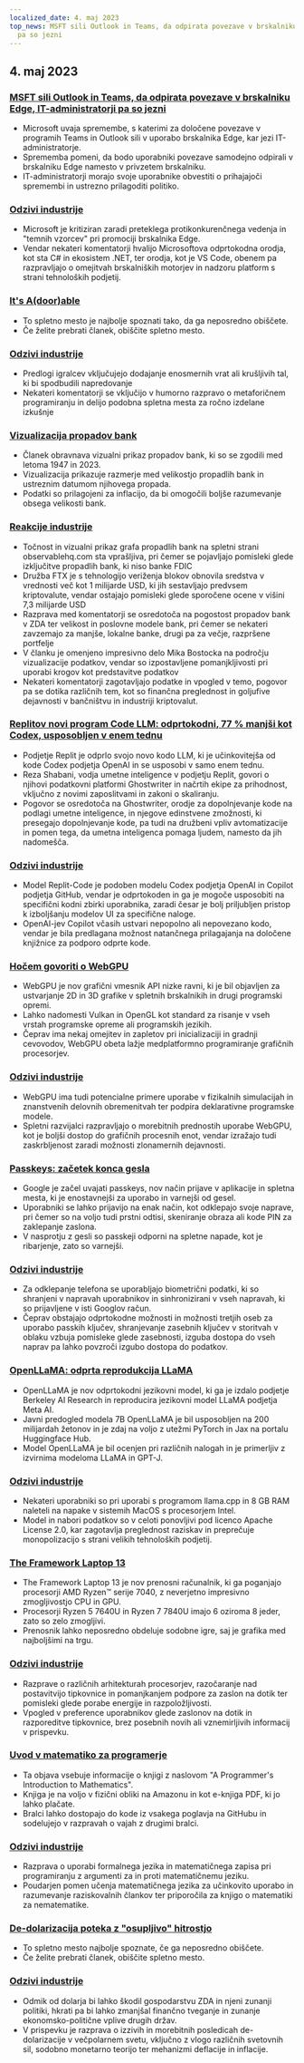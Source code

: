 ```yaml
---
localized_date: 4. maj 2023
top_news: MSFT sili Outlook in Teams, da odpirata povezave v brskalniku Edge, IT-administratorji
  pa so jezni
---
```


## 4. maj 2023

### [MSFT sili Outlook in Teams, da odpirata povezave v brskalniku Edge, IT-administratorji pa so jezni](https://www.theverge.com/2023/5/3/23709297/microsoft-edge-force-outlook-teams-web-links-open)

- Microsoft uvaja spremembe, s katerimi za določene povezave v programih Teams in Outlook sili v uporabo brskalnika Edge, kar jezi IT-administratorje.
- Sprememba pomeni, da bodo uporabniki povezave samodejno odpirali v brskalniku Edge namesto v privzetem brskalniku.
- IT-administratorji morajo svoje uporabnike obvestiti o prihajajoči spremembi in ustrezno prilagoditi politiko.

### [Odzivi industrije](http://news.ycombinator.com/item?id=35800158)

- Microsoft je kritiziran zaradi preteklega protikonkurenčnega vedenja in "temnih vzorcev" pri promociji brskalnika Edge.
- Vendar nekateri komentatorji hvalijo Microsoftova odprtokodna orodja, kot sta C# in ekosistem .NET, ter orodja, kot je VS Code, obenem pa razpravljajo o omejitvah brskalniških motorjev in nadzoru platform s strani tehnoloških podjetij.

### [It's A(door)able](https://ncase.me/door/)

- To spletno mesto je najbolje spoznati tako, da ga neposredno obiščete.
- Če želite prebrati članek, obiščite spletno mesto.

### [Odzivi industrije](http://news.ycombinator.com/item?id=35800492)

- Predlogi igralcev vključujejo dodajanje enosmernih vrat ali krušljivih tal, ki bi spodbudili napredovanje
- Nekateri komentatorji se vključijo v humorno razpravo o metaforičnem programiranju in delijo podobna spletna mesta za ročno izdelane izkušnje

### [Vizualizacija propadov bank](https://observablehq.com/@mbostock/bank-failures)

- Članek obravnava vizualni prikaz propadov bank, ki so se zgodili med letoma 1947 in 2023.
- Vizualizacija prikazuje razmerje med velikostjo propadlih bank in ustreznim datumom njihovega propada.
- Podatki so prilagojeni za inflacijo, da bi omogočili boljše razumevanje obsega velikosti bank.

### [Reakcije industrije](http://news.ycombinator.com/item?id=35795975)

- Točnost in vizualni prikaz grafa propadlih bank na spletni strani observablehq.com sta vprašljiva, pri čemer se pojavljajo pomisleki glede izključitve propadlih bank, ki niso banke FDIC
- Družba FTX je s tehnologijo veriženja blokov obnovila sredstva v vrednosti več kot 1 milijarde USD, ki jih sestavljajo predvsem kriptovalute, vendar ostajajo pomisleki glede sporočene ocene v višini 7,3 milijarde USD
- Razprava med komentatorji se osredotoča na pogostost propadov bank v ZDA ter velikost in poslovne modele bank, pri čemer se nekateri zavzemajo za manjše, lokalne banke, drugi pa za večje, razpršene portfelje
- V članku je omenjeno impresivno delo Mika Bostocka na področju vizualizacije podatkov, vendar so izpostavljene pomanjkljivosti pri uporabi krogov kot predstavitve podatkov
- Nekateri komentatorji zagotavljajo podatke in vpogled v temo, pogovor pa se dotika različnih tem, kot so finančna preglednost in goljufive dejavnosti v bančništvu in industriji kriptovalut.

### [Replitov novi program Code LLM: odprtokodni, 77 % manjši kot Codex, usposobljen v enem tednu](https://www.latent.space/p/reza-shabani#details)

- Podjetje Replit je odprlo svojo novo kodo LLM, ki je učinkovitejša od kode Codex podjetja OpenAI in se usposobi v samo enem tednu.
- Reza Shabani, vodja umetne inteligence v podjetju Replit, govori o njihovi podatkovni platformi Ghostwriter in načrtih ekipe za prihodnost, vključno z novimi zaposlitvami in zakoni o skaliranju.
- Pogovor se osredotoča na Ghostwriter, orodje za dopolnjevanje kode na podlagi umetne inteligence, in njegove edinstvene zmožnosti, ki presegajo dopolnjevanje kode, pa tudi na družbeni vpliv avtomatizacije in pomen tega, da umetna inteligenca pomaga ljudem, namesto da jih nadomešča.

### [Odzivi industrije](http://news.ycombinator.com/item?id=35803435)

- Model Replit-Code je podoben modelu Codex podjetja OpenAI in Copilot podjetja GitHub, vendar je odprtokoden in ga je mogoče usposobiti na specifični kodni zbirki uporabnika, zaradi česar je bolj priljubljen pristop k izboljšanju modelov UI za specifične naloge.
- OpenAI-jev Copilot včasih ustvari nepopolno ali nepovezano kodo, vendar je bila predlagana možnost natančnega prilagajanja na določene knjižnice za podporo odprte kode.

### [Hočem govoriti o WebGPU](https://cohost.org/mcc/post/1406157-i-want-to-talk-about-webgpu)

- WebGPU je nov grafični vmesnik API nizke ravni, ki je bil objavljen za ustvarjanje 2D in 3D grafike v spletnih brskalnikih in drugi programski opremi.
- Lahko nadomesti Vulkan in OpenGL kot standard za risanje v vseh vrstah programske opreme ali programskih jezikih.
- Čeprav ima nekaj omejitev in zapletov pri inicializaciji in gradnji cevovodov, WebGPU obeta lažje medplatformno programiranje grafičnih procesorjev.

### [Odzivi industrije](http://news.ycombinator.com/item?id=35800988)

- WebGPU ima tudi potencialne primere uporabe v fizikalnih simulacijah in znanstvenih delovnih obremenitvah ter podpira deklarativne programske modele.
- Spletni razvijalci razpravljajo o morebitnih prednostih uporabe WebGPU, kot je boljši dostop do grafičnih procesnih enot, vendar izražajo tudi zaskrbljenost zaradi možnosti zlonamernih dejavnosti.

### [Passkeys: začetek konca gesla](https://blog.google/technology/safety-security/the-beginning-of-the-end-of-the-password/)

- Google je začel uvajati passkeys, nov način prijave v aplikacije in spletna mesta, ki je enostavnejši za uporabo in varnejši od gesel.
- Uporabniki se lahko prijavijo na enak način, kot odklepajo svoje naprave, pri čemer so na voljo tudi prstni odtisi, skeniranje obraza ali kode PIN za zaklepanje zaslona.
- V nasprotju z gesli so passkeji odporni na spletne napade, kot je ribarjenje, zato so varnejši.

### [Odzivi industrije](http://news.ycombinator.com/item?id=35801392)

- Za odklepanje telefona se uporabljajo biometrični podatki, ki so shranjeni v napravah uporabnikov in sinhronizirani v vseh napravah, ki so prijavljene v isti Googlov račun.
- Čeprav obstajajo odprtokodne možnosti in možnosti tretjih oseb za uporabo passkih ključev, shranjevanje zasebnih ključev v storitvah v oblaku vzbuja pomisleke glede zasebnosti, izguba dostopa do vseh naprav pa lahko povzroči izgubo dostopa do podatkov.

### [OpenLLaMA: odprta reprodukcija LLaMA](https://github.com/openlm-research/open_llama)

- OpenLLaMA je nov odprtokodni jezikovni model, ki ga je izdalo podjetje Berkeley AI Research in reproducira jezikovni model LLaMA podjetja Meta AI.
- Javni predogled modela 7B OpenLLaMA je bil usposobljen na 200 milijardah žetonov in je zdaj na voljo z utežmi PyTorch in Jax na portalu Huggingface Hub.
- Model OpenLLaMA je bil ocenjen pri različnih nalogah in je primerljiv z izvirnima modeloma LLaMA in GPT-J.

### [Odzivi industrije](http://news.ycombinator.com/item?id=35798888)

- Nekateri uporabniki so pri uporabi s programom llama.cpp in 8 GB RAM naleteli na napake v sistemih MacOS s procesorjem Intel.
- Model in nabori podatkov so v celoti ponovljivi pod licenco Apache License 2.0, kar zagotavlja preglednost raziskav in preprečuje monopolizacijo s strani velikih tehnoloških podjetij.

### [The Framework Laptop 13](https://frame.work/blog/announcing-the-framework-laptop-13-powered-by-amd-ryzen)

- The Framework Laptop 13 je nov prenosni računalnik, ki ga poganjajo procesorji AMD Ryzen™ serije 7040, z neverjetno impresivno zmogljivostjo CPU in GPU.
- Procesorji Ryzen 5 7640U in Ryzen 7 7840U imajo 6 oziroma 8 jeder, zato so zelo zmogljivi.
- Prenosnik lahko neposredno obdeluje sodobne igre, saj je grafika med najboljšimi na trgu.

### [Odzivi industrije](http://news.ycombinator.com/item?id=35802210)

- Razprave o različnih arhitekturah procesorjev, razočaranje nad postavitvijo tipkovnice in pomanjkanjem podpore za zaslon na dotik ter pomisleki glede porabe energije in razpoložljivosti.
- Vpogled v preference uporabnikov glede zaslonov na dotik in razporeditve tipkovnice, brez posebnih novih ali vznemirljivih informacij v prispevku.

### [Uvod v matematiko za programerje](https://pimbook.org)

- Ta objava vsebuje informacije o knjigi z naslovom "A Programmer's Introduction to Mathematics".
- Knjiga je na voljo v fizični obliki na Amazonu in kot e-knjiga PDF, ki jo lahko plačate.
- Bralci lahko dostopajo do kode iz vsakega poglavja na GitHubu in sodelujejo v razpravah o vajah z drugimi bralci.

### [Odzivi industrije](http://news.ycombinator.com/item?id=35800136)

- Razprava o uporabi formalnega jezika in matematičnega zapisa pri programiranju z argumenti za in proti matematičnemu jeziku.
- Poudarjen pomen učenja matematičnega jezika za učinkovito uporabo in razumevanje raziskovalnih člankov ter priporočila za knjigo o matematiki za nematematike.

### [De-dolarizacija poteka z "osupljivo" hitrostjo](https://www.bloomberg.com/news/articles/2023-04-18/de-dollarization-is-happening-at-a-stunning-pace-jen-says)

- To spletno mesto najbolje spoznate, če ga neposredno obiščete.
- Če želite prebrati članek, obiščite spletno mesto.

### [Odzivi industrije](http://news.ycombinator.com/item?id=35796915)

- Odmik od dolarja bi lahko škodil gospodarstvu ZDA in njeni zunanji politiki, hkrati pa bi lahko zmanjšal finančno tveganje in zunanje ekonomsko-politične vplive drugih držav.
- V prispevku je razprava o izzivih in morebitnih posledicah de-dolarizacije v večpolarnem svetu, vključno z vlogo različnih svetovnih sil, sodobno monetarno teorijo ter mehanizmi deflacije in inflacije.
